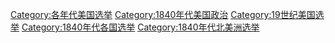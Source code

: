 [[Category:各年代美国选举|Category:各年代美国选举]]
[[Category:1840年代美国政治|Category:1840年代美国政治]]
[[Category:19世纪美国选举|Category:19世纪美国选举]]
[[Category:1840年代各国选举|Category:1840年代各国选举]]
[[Category:1840年代北美洲选举|Category:1840年代北美洲选举]]